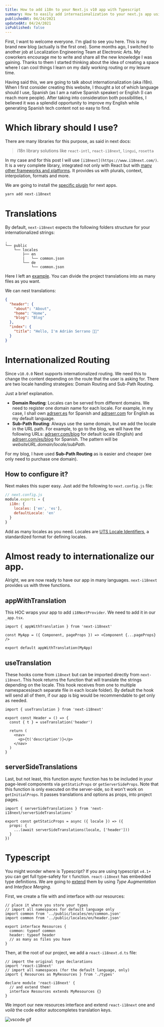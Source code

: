 ```yaml
---
title: How to add i18n to your Next.js v10 app with Typescript
summary: How to easily add internazionalization to your next.js app using typescript with i18next
publishedAt: 04/24/2021
updatedAt: 04/24/2021
isPublished: false
---
```

      
First, I want to welcome everyone. I'm glad to see you here. This is my brand new blog (actually is the first one). Some months ago, I switched to another job at Localization Engineering Team at Electronic Arts. My coworkers encourage me to write and share all the new knowledge I was gaining. Thanks to them I started thinking about the idea of creating a space where I can cool things I learn on my daily working routing or my leisure time.

Having said this, we are going to talk about internationalization (aka i18n). When I first consider creating this website, I thought a lot of which language should I use, Spanish (as I am a native Spanish speaker) or English (I can reach more people). After taking into consideration both possibilities, I believed it was a splendid opportunity to improve my English while generating Spanish tech content not so easy to find.

# Which library should I use?

There are many libraries for this purpose, as said in next docs:

> i18n library solutions like `react-intl`, `react-i18next`, `lingui`, `rosetta`

In my case and for this post I will use `[i18next](https://www.i18next.com/)`. It is a very complete library, integrated not only with React but with [many other frameworks and platforms](https://www.i18next.com/overview/supported-frameworks). It provides us with plurals, context, interpolation, formats and more.

We are going to install the [specific plugin](https://github.com/isaachinman/next-i18next) for next apps.

```jsx
yarn add next-i18next
```

# Translations

By default, `next-i18next` expects the following folders structure for your internationalized strings:

```
.
└── public
    └── locales
        ├── en
        |   └── common.json
        └── de
            └── common.json
```

Here I left an [example](https://github.com/adrserr/adrserr.com/tree/main/public/locales). You can divide the project translations into as many files as you want.

We can nest translations:

```json
{
  "header": {
    "about": "About",
    "home": "Home",
    "blog": "Blog"
  },
  "index": {
    "title": "Hello, I'm Adrián Serrano 🤟🏽"
  }
}
```

# Internationalized Routing

Since `v10.0.0` Next supports internationalized routing. We need this to change the content depending on the route that the user is asking for. There are two locale handling strategies: Domain Routing and Sub-Path Routing.

Just a brief explanation.

- **Domain Routing**: Locales can be served from different domains. We need to register one domain name for each locale. For example, in my case, I shall own [adrserr.es](http://adrserr.es) for Spanish and [adrserr.com](http://adrserr.com) for English as my default language.
- **Sub-Path Routing**: Always use the same domain, but we add the locale in the URL path. For example, to go to the blog, we will have the following URLs: [adrserr.com/blog](http://adrserr.com/blog) for default locale (English) and [adrserr.com/es/blog](http://adrserr.com/es/blog) for Spanish. The pattern will be _websiteURL.domain/locale/subPath._

For my blog, I have used **Sub-Path Routing** as is easier and cheaper (we only need to purchase one domain).

## How to configure it?

Next makes this super easy. Just add the following to `next.config.js` file:

```jsx
// next.config.js
module.exports = {
  i18n: {
    locales: ['en', 'es'],
    defaultLocale: 'en'
  }
}
```

Add as many locales as you need. Locales are [UTS Locale Identifiers](https://www.unicode.org/reports/tr35/tr35-59/tr35.html#Identifiers), a standardized format for defining locales.

# Almost ready to internationalize our app.

Alright, we are now ready to have our app in many languages. `next-i18next` provides us with three functions.

## appWithTranslation

This HOC wraps your app to add `i18NextProvider`. We need to add it in our `_app.tsx`.

```tsx
import { appWithTranslation } from 'next-i18next'

const MyApp = ({ Component, pageProps }) => <Component {...pageProps} />

export default appWithTranslation(MyApp)
```

## useTranslation

These hooks come from `i18next` but can be imported directly from `next-i18next`. This hook returns the function that will translate the strings depending on the locale. This hook receives from one to multiple namespaces(each separate file in each locale folder). By default the hook will send all of them, if our app is big would be recommendable to get only as needed.

```tsx
import { useTranslation } from 'next-i18next'

export const Header = () => {
  const { t } = useTranslation('header')

  return (
    <nav>
      <p>{t('description')}</p>
    </nav>
  )
}
```

## serverSideTranslations

Last, but not least, this function async function has to be included in your page-level components via `getStaticProps` or `getServerSideProps`. Note that this function is only executed on the server-side, so it won't work on `getInitialProps`. It passes translations and options as props, into project pages.

```tsx
import { serverSideTranslations } from 'next-i18next/serverSideTranslations'

export const getStaticProps = async ({ locale }) => ({
  props: {
    ...(await serverSideTranslations(locale, ['header']))
  }
})
```

# Typescript

You might wonder where is Typescript? If you are using typescript `v4.1+` you can get full type-safety for `t` function. `react-i18next` has embedded type definitions. We are going to [extend](https://react.i18next.com/latest/typescript) them by using _Type Augmentation_ and _Interface Merging_.

First, we create a file with and interface with our resources:

```tsx
// place it where you store your types
// import all namespaces for default language only
import common from '../public/locales/en/common.json'
import common from '../public/locales/en/header.json'

export interface Resources {
  common: typeof common
  header: typeof header
  // as many as files you have
}
```

Then, at the root of our project, we add a `react-i18next.d.ts` file:

```tsx
// import the original type declarations
import 'react-i18next'
// import all namespaces (for the default language, only)
import { Resources as MyResources } from './types'

declare module 'react-i18next' {
  // and extend them!
  interface Resources extends MyResources {}
}
```

We import our new resources interface and extend `react-i18next` one and _voilà_ the code editor autocompletes translation keys.


  <Image
        alt="vscode gif"
        src="/static/images/i18next-typescript-autocomplete.gif"
        width={632}
        height={334}
        layout="responsive"
      />
